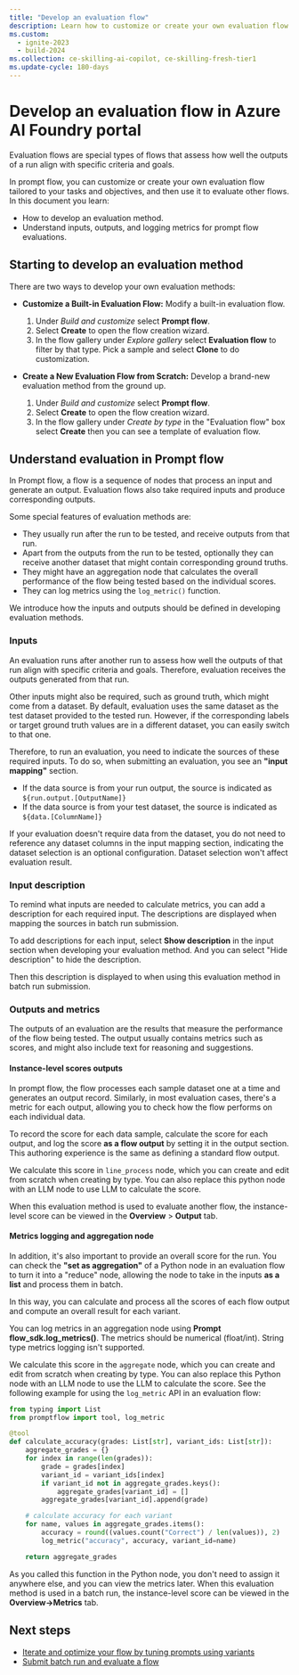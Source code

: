 ```yaml
---
title: "Develop an evaluation flow"
description: Learn how to customize or create your own evaluation flow tailored to your tasks and objectives, and then use in a batch run as an evaluation method in prompt flow with Azure AI Foundry.
ms.custom:
  - ignite-2023
  - build-2024
ms.collection: ce-skilling-ai-copilot, ce-skilling-fresh-tier1
ms.update-cycle: 180-days
---
```


# Develop an evaluation flow in Azure AI Foundry portal


<FeaturePreview />

Evaluation flows are special types of flows that assess how well the outputs of a run align with specific criteria and goals.

In prompt flow, you can customize or create your own evaluation flow tailored to your tasks and objectives, and then use it to evaluate other flows. In this document you learn:

- How to develop an evaluation method.
- Understand inputs, outputs, and logging metrics for prompt flow evaluations.

## Starting to develop an evaluation method

There are two ways to develop your own evaluation methods:

- **Customize a Built-in Evaluation Flow:** Modify a built-in evaluation flow. 
  1. Under *Build and customize* select **Prompt flow**.
  2. Select **Create** to open the flow creation wizard.
  3. In the flow gallery under *Explore gallery* select **Evaluation flow** to filter by that type. Pick a sample and select **Clone** to do customization.

- **Create a New Evaluation Flow from Scratch:** Develop a brand-new evaluation method from the ground up. 
  1. Under *Build and customize* select **Prompt flow**.
  2. Select **Create** to open the flow creation wizard.
  3. In the flow gallery under *Create by type* in the "Evaluation flow" box select **Create** then you can see a template of evaluation flow.

## Understand evaluation in Prompt flow

In Prompt flow, a flow is a sequence of nodes that process an input and generate an output. Evaluation flows also take required inputs and produce corresponding outputs.

Some special features of evaluation methods are:

- They usually run after the run to be tested, and receive outputs from that run.
- Apart from the outputs from the run to be tested, optionally they can receive another dataset that might contain corresponding ground truths. 
- They might have an aggregation node that calculates the overall performance of the flow being tested based on the individual scores.
- They can log metrics using the `log_metric()` function.

We introduce how the inputs and outputs should be defined in developing evaluation methods.

### Inputs

An evaluation runs after another run to assess how well the outputs of that run align with specific criteria and goals. Therefore, evaluation receives the outputs generated from that run.

Other inputs might also be required, such as ground truth, which might come from a dataset. By default, evaluation uses the same dataset as the test dataset provided to the tested run. However, if the corresponding labels or target ground truth values are in a different dataset, you can easily switch to that one.  

Therefore, to run an evaluation, you need to indicate the sources of these required inputs. To do so, when submitting an evaluation, you see an  **"input mapping"**  section.

- If the data source is from your run output, the source is indicated as `${run.output.[OutputName]}`
- If the data source is from your test dataset, the source is indicated as `${data.[ColumnName]}`

<Note>
If your evaluation doesn't require data from the dataset, you do not need to reference any dataset columns in the input mapping section, indicating the dataset selection is an optional configuration. Dataset selection won't affect evaluation result.
</Note>

### Input description

To remind what inputs are needed to calculate metrics, you can add a description for each required input. The descriptions are displayed when mapping the sources in batch run submission.


To add descriptions for each input, select **Show description** in the input section when developing your evaluation method. And you can select "Hide description" to hide the description.


Then this description is displayed to when using this evaluation method in batch run submission.

### Outputs and metrics

The outputs of an evaluation are the results that measure the performance of the flow being tested. The output usually contains metrics such as scores, and might also include text for reasoning and suggestions.

#### Instance-level scores outputs

In prompt flow, the flow processes each sample dataset one at a time and generates an output record. Similarly, in most evaluation cases, there's a metric for each output, allowing you to check how the flow performs on each individual data.

To record the score for each data sample, calculate the score for each output, and log the score **as a flow output** by setting it in the output section. This authoring experience is the same as defining a standard flow output.


We calculate this score in `line_process` node, which you can create and edit from scratch when creating by type. You can also replace this python node with an LLM node to use LLM to calculate the score.


When this evaluation method is used to evaluate another flow, the instance-level score can be viewed in the **Overview** > **Output** tab.


#### Metrics logging and aggregation node

In addition, it's also important to provide an overall score for the run. You can check the  **"set as aggregation"** of a Python node in an evaluation flow to turn it into a "reduce" node, allowing the node to take in the inputs **as a list** and process them in batch.

In this way, you can calculate and process all the scores of each flow output and compute an overall result for each variant.

You can log metrics in an aggregation node using **Prompt flow_sdk.log_metrics()**. The metrics should be numerical (float/int). String type metrics logging isn't supported.

We calculate this score in the `aggregate` node, which you can create and edit from scratch when creating by type. You can also replace this Python node with an LLM node to use the LLM to calculate the score. See the following example for using the `log_metric` API in an evaluation flow:


```python
from typing import List
from promptflow import tool, log_metric

@tool
def calculate_accuracy(grades: List[str], variant_ids: List[str]):
    aggregate_grades = {}
    for index in range(len(grades)):
        grade = grades[index]
        variant_id = variant_ids[index]
        if variant_id not in aggregate_grades.keys():
            aggregate_grades[variant_id] = []
        aggregate_grades[variant_id].append(grade)

    # calculate accuracy for each variant
    for name, values in aggregate_grades.items():
        accuracy = round((values.count("Correct") / len(values)), 2)
        log_metric("accuracy", accuracy, variant_id=name)

    return aggregate_grades
```

As you called this function in the Python node, you don't need to assign it anywhere else, and you can view the metrics later. When this evaluation method is used in a batch run, the instance-level score can be viewed in the **Overview->Metrics** tab.


## Next steps

- [Iterate and optimize your flow by tuning prompts using variants](./flow-tune-prompts-using-variants)
- [Submit batch run and evaluate a flow](./flow-bulk-test-evaluation)
